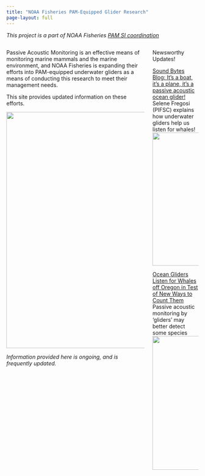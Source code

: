 ```yaml
---
title: "NOAA Fisheries PAM-Equipped Glider Research"
page-layout: full
---
```


*This project is a part of NOAA Fisheries [PAM SI coordination](https://nmfs-ost.github.io/PAM_National_Network/content/SI%20coord/SI_Coordination.html)*


::: columns 
::: {.column width="75%"}

Passive Acoustic Monitoring is an effective means of monitoring marine mammals and the marine environment, and NOAA Fisheries is expanding their efforts into PAM-equipped underwater gliders as a means of conducting this research to meet their management needs.

This site provides updated information on these efforts.

![](content/images/PAMplatforms_gliders.png){width="618"}

*Information provided here is ongoing, and is frequently updated.*

::: 
::: {.column width="25%"}

::: {.callout-tip title="News!"}
Newsworthy Updates!
:::

[Sound Bytes Blog: It's a boat, it's a plane, it's a passive acoustic ocean glider!](https://www.fisheries.noaa.gov/science-blog/sound-bytes-its-boat-its-plane-its-passive-acoustic-ocean-glider) Selene Fregosi (PIFSC) explains how underwater gliders help us listen for whales! ![](content/images/Selene_soundbytes.jpg){width="348"}

[Ocean Gliders Listen for Whales off Oregon in Test of New Ways to Count Them](https://www.fisheries.noaa.gov/news/ocean-gliders-listen-whales-oregon-test-new-ways-count-them?utm_medium=email&utm_source=govdelivery) Passive acoustic monitoring by 'gliders' may better detect some species ![](content/images/Glider_Preparations-MMTD-SWFSC.png){width="350"}

:::
:::

